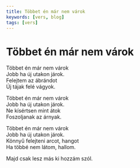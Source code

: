 ```yaml
---
title: Többet én már nem várok
keywords: [vers, blog]
tags: [vers]
---
```


# Többet én már nem várok

Többet én már nem várok  
Jobb ha új utakon járok.  
Felejtem az ábrándot  
Új tájak felé vágyok.

Többet én már nem várok  
Jobb ha új utakon járok.  
Ne kísértsen mint átok  
Foszoljanak az árnyak.

Többet én már nem várok  
Jobb ha új utakon járok.  
Könnyű felejteni arcot, hangot  
Ha többé nem látom, hallom.

Majd csak lesz más ki hozzám szól.

